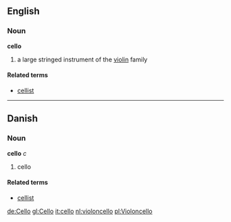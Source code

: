 {{wikipedia}}
==English==
===Noun===
'''cello'''

#a large stringed instrument of the [[violin]] family

====Related terms====
*[[cellist]]

----

==Danish==
===Noun===
'''cello''' ''c''

# cello

====Related terms====
*[[cellist]]

[[de:Cello]]
[[gl:Cello]]
[[it:cello]]
[[nl:violoncello]]
[[pl:Violoncello]]
